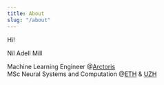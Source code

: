 ```yaml
---
title: About
slug: "/about"
---
```


Hi!

Nil Adell Mill

Machine Learning Engineer @[Arctoris](arctoris.com)  <br />
MSc Neural Systems and Computation @[ETH](https://ethz.ch/en.html) & [UZH](https://www.uzh.ch/de.html)